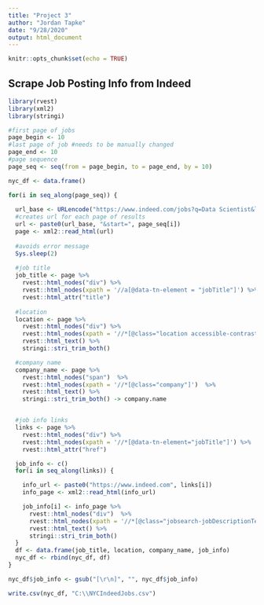 ```yaml
---
title: "Project 3"
author: "Jordan Tapke"
date: "9/28/2020"
output: html_document
---
```


```r
knitr::opts_chunk$set(echo = TRUE)
```

## Scrape Job Posting Info from Indeed

```r
library(rvest)
library(xml2)
library(stringi)

#first page of jobs
page_begin <- 10 
#last page of job #needs to be manually changed
page_end <- 10
#page sequence
page_seq <- seq(from = page_begin, to = page_end, by = 10)

nyc_df <- data.frame()

for(i in seq_along(page_seq)) {
  
  url_base <- URLencode("https://www.indeed.com/jobs?q=Data Scientist&l=New York, NY")
  #creates url for each page of results
  url <- paste0(url_base, "&start=", page_seq[i])
  page <- xml2::read_html(url)
  
  #avoids error message
  Sys.sleep(2)
  
  #job title
  job_title <- page %>% 
    rvest::html_nodes("div") %>%
    rvest::html_nodes(xpath = '//a[@data-tn-element = "jobTitle"]') %>%
    rvest::html_attr("title")
  
  #location
  location <- page %>%
    rvest::html_nodes("div") %>%
    rvest::html_nodes(xpath = '//*[@class="location accessible-contrast-color-location"]')%>%
    rvest::html_text() %>%
    stringi::stri_trim_both()

  #company name
  company_name <- page %>%
    rvest::html_nodes("span")  %>%
    rvest::html_nodes(xpath = '//*[@class="company"]')  %>%
    rvest::html_text() %>%
    stringi::stri_trim_both() -> company.name


  #job info links
  links <- page %>%
    rvest::html_nodes("div") %>%
    rvest::html_nodes(xpath = '//*[@data-tn-element="jobTitle"]') %>%
    rvest::html_attr("href")

  job_info <- c()
  for(i in seq_along(links)) {

    info_url <- paste0("https://www.indeed.com", links[i])
    info_page <- xml2::read_html(info_url)

    job_info[i] <- info_page %>%
      rvest::html_nodes("div")  %>%
      rvest::html_nodes(xpath = '//*[@class="jobsearch-jobDescriptionText"]') %>%
      rvest::html_text() %>%
      stringi::stri_trim_both()
  }
  df <- data.frame(job_title, location, company_name, job_info)
  nyc_df <- rbind(nyc_df, df)
}

nyc_df$job_info <- gsub("[\r\n]", "", nyc_df$job_info)

write.csv(nyc_df, "C:\\NYCIndeedJobs.csv")

```
